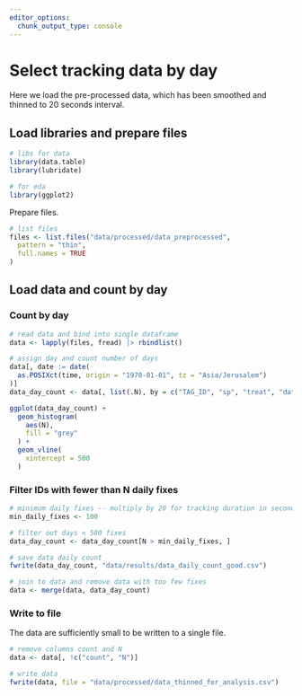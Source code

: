 ```yaml
---
editor_options: 
  chunk_output_type: console
---
```


# Select tracking data by day

Here we load the pre-processed data, which has been smoothed and thinned to 20 seconds interval.

## Load libraries and prepare files

```r
# libs for data
library(data.table)
library(lubridate)

# for eda
library(ggplot2)
```

Prepare files.

```r
# list files
files <- list.files("data/processed/data_preprocessed",
  pattern = "thin",
  full.names = TRUE
)
```

## Load data and count by day

### Count by day

```r
# read data and bind into single dataframe
data <- lapply(files, fread) |> rbindlist()

# assign day and count number of days
data[, date := date(
  as.POSIXct(time, origin = "1970-01-01", tz = "Asia/Jerusalem")
)]
data_day_count <- data[, list(.N), by = c("TAG_ID", "sp", "treat", "date")]
```

```r
ggplot(data_day_count) +
  geom_histogram(
    aes(N),
    fill = "grey"
  ) +
  geom_vline(
    xintercept = 500
  )
```

### Filter IDs with fewer than N daily fixes

```r
# minimum daily fixes -- multiply by 20 for tracking duration in seconds
min_daily_fixes <- 100

# filter out days < 500 fixes
data_day_count <- data_day_count[N > min_daily_fixes, ]

# save data daily count
fwrite(data_day_count, "data/results/data_daily_count_good.csv")

# join to data and remove data with too few fixes
data <- merge(data, data_day_count)
```

### Write to file

The data are sufficiently small to be written to a single file.

```r
# remove columns count and N
data <- data[, !c("count", "N")]

# write data
fwrite(data, file = "data/processed/data_thinned_for_analysis.csv")
```

